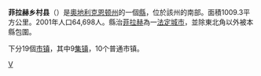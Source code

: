{{noteTA|G1=奥地利地名}}
<!--ARTICLE'S INFOBOX -- SCROLL DOWN SEVERAL LINES FOR ARTICLE'S SUMMARY-->
{{Infobox Austrian district |
 subject_name = Bezirk Villach-Land |
 region_map = Karte_oesterreich_kaernten.png |
 district_map = Oesterreich_Kaernten-VL.png |
 region = [[克恩顿州|克恩顿州]] |
 population = 64,698 <small>(2001)</small> |
 prefix = ? |
 area = 1009.3 |
 car_plate = VL |
 nuts_code = ? |
 municipalities = 19 |
 image_location =Oesterreich kaernten-VL.png |
}}
<!--//END OF INFOBOX-->
'''菲拉赫乡村县'''（{{lang-de|Bezirk Villach-Land}}）是[[奧地利|奧地利]][[克恩顿州|克恩顿州]]的一個[[县_(奥地利)|縣]]，位於該州的南部。面積1009.3平方公里。2001年人口64,698人。縣治[[菲拉赫|菲拉赫]]為一[[法定城市_(奥地利)|法定城市]]，並除東北角以外被本縣包圍。

下分19個[[市镇_(奥地利)|市镇]]，其中9[[集镇|集镇]]，10个普通市镇。

{{克恩頓州行政區劃}}

[[Category:克恩顿州县份|V]]